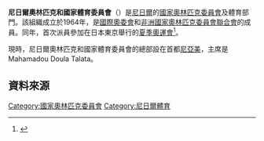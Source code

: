 {{Infobox National Olympic Committee
| title = 尼日爾奧林匹克和國家體育委員會
| logo = 
| 國家或地區 = NIG
| 國家或地區編碼 = NIG
| 成立日期 = 1964年
| 加入國際奧委會 = 1964年
| 所屬成員 = [[非洲國家奧林匹克委員會聯合會|非洲國家奧林匹克委員會聯合會]]
| 總部 = 尼日爾[[尼亞美|尼亞美]]
| 會長 = Mahamadou Doula Talata
| 秘書長 =
| 網頁 = 
}}
'''尼日爾奧林匹克和國家體育委員會'''（{{lang|en|Nigerien Olympic and National Sports Committee}}）是[[尼日爾|尼日爾]]的[[國家奧林匹克委員會|國家奧林匹克委員會]]及體育部門。該組織成立於1964年，是[[國際奧委會|國際奧委會]]和[[非洲國家奧林匹克委員會聯合會|非洲國家奧林匹克委員會聯合會]]的成員。同年，首次派員參加在日本東京舉行的[[1964年夏季奧林匹克運動會|夏季奧運會]]<ref>{{Cite web |url=http://www.sports-reference.com/olympics/countries/NIG/ |title=Niger |access-date=2014-04-28 |archive-url=https://web.archive.org/web/20160624113344/http://www.sports-reference.com/olympics/countries/NIG/ |archive-date=2016-06-24 |dead-url=yes }}</ref>。

現時，尼日爾奧林匹克和國家體育委員會的總部設在首都[[尼亞美|尼亞美]]，主席是Mahamadou Doula Talata。

==資料來源==
{{Reflist}}

{{非洲國家奧林匹克委員會聯合會}}
{{Authority control}}

[[Category:國家奧林匹克委員會|Category:國家奧林匹克委員會]]
[[Category:尼日爾體育|Category:尼日爾體育]]